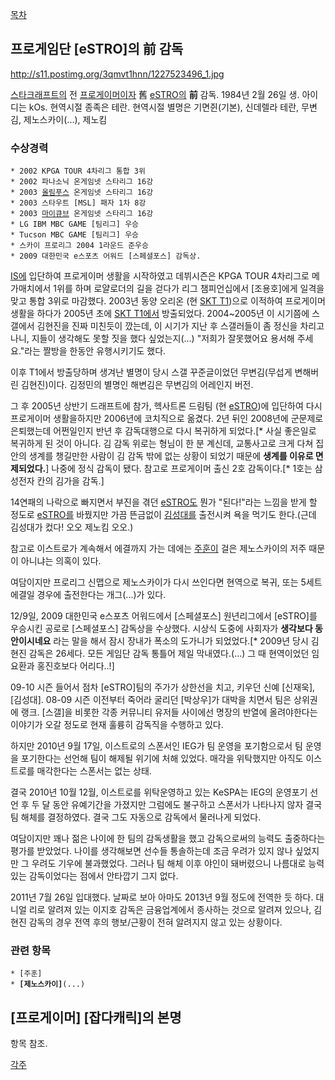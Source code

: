 [[목차]]
== 프로게임단 [eSTRO]의 前 감독 ==
http://s11.postimg.org/3qmvt1hnn/1227523496_1.jpg

[[스타크래프트]]의 전 [[프로게이머]]이자 舊 [[eSTRO]]의 '''前''' 감독. 1984년 2월 26일 생.
아이디는 kOs. 현역시절 종족은 테란. 현역시절 별명은 기면쥔(기본), 신데렐라 테란, 무변김, 제노스카이(...), 제노킴

=== 수상경력 ===
 * 2002 KPGA TOUR 4차리그 통합 3위
 * 2002 파나소닉 온게임넷 스타리그 16강
 * 2003 [[올림푸스]] 온게임넷 스타리그 16강
 * 2003 스타우트 [MSL] 패자 1차 8강
 * 2003 [[마이큐브]] 온게임넷 스타리그 16강
 * LG IBM MBC GAME [팀리그] 우승
 * Tucson MBC GAME [팀리그] 우승
 * 스카이 프로리그 2004 1라운드 준우승
 * 2009 대한민국 e스포츠 어워드 [스페셜포스] 감독상.

[[IS]]에 입단하여 프로게이머 생활을 시작하였고 데뷔시즌은 KPGA TOUR 4차리그로 메가매치에서 1위를 하며 로얄로더의 길을 걷다가 리그 챔피언십에서 [조용호]에게 일격을 맞고 통합 3위로 마감했다. 2003년 동양 오리온 (현 [[SKT T1]])으로 이적하여 프로게이머 생활을 하다가 2005년 초에 [[SKT T1]]에서 방출되었다. 2004~2005년 이 시기쯤에 스갤에서 김현진을 진짜 미친듯이 깠는데, 이 시기가 지난 후 스갤러들이 좀 정신을 차리고 나니, 지들이 생각해도 못할 짓을 했다 싶었는지(...) "저희가 잘못했어요 용서해 주세요."라는 짤방을 한동안 유행시키기도 했다.

이후 T1에서 방출당하며 생겨난 별명이 당시 스갤 꾸준글이었던 무변김(무섭게 변해버린 김현진)이다. 김정민의 별명인 해변김은 무변김의 어레인지 버전.

그 후 2005년 상반기 드래프트에 참가, 헥사트론 드림팀 (현 [[eSTRO]])에 입단하여 다시 프로게이머 생활을하지만 2006년에 코치직으로 옮겼다. 2년 뒤인 2008년에 군문제로 은퇴했는데 어쩐일인지 반년 후 감독대행으로 다시 복귀하게 되었다.[* 사실 좋은일로 복귀하게 된 것이 아니다. 김 감독 위로는 형님이 한 분 계신데, 교통사고로 크게 다쳐 집안의 생계를 챙길만한 사람이 김 감독 밖에 없는 상황이 되었기 때문에 ''' 생계를 이유로 면제되었다.'''] 나중에 정식 감독이 됐다. 참고로 프로게이머 출신 2호 감독이다.[* 1호는 삼성전자 칸의 김가을 감독.]

14연패의 나락으로 빠지면서 부진을 겪던 [[eSTRO]]도 뭔가 "된다!"라는 느낌을 받게 할 정도로 [[eSTRO]]를 바꿨지만 가끔 뜬금없이 [[김성대]]를 출전시켜 욕을 먹기도 한다.(근데 김성대가 컸다! 오오 제노킴 오오.)

참고로 이스트로가 계속해서 에결까지 가는 데에는 [[주훈]]이 걸은 제노스카이의 저주 때문이 아니냐는 의혹이 있다.

여담이지만 프로리그 신맵으로 제노스카이가 다시 쓰인다면 현역으로 복귀, 또는 5세트 에결일 경우에 출전한다는 개그(...)가 있다.

12/9일, 2009 대한민국 e스포츠 어워드에서 [스페셜포스] 원년리그에서 [eSTRO]를 우승시킨 공로로 [스페셜포스] 감독상을 수상했다. 시상식 도중에 사회자가 '''생각보다 동안이시네요''' 라는 말을 해서 잠시 장내가 폭소의 도가니가 되었었다.[* 2009년 당시 김현진 감독은 26세다. 모든 게임단 감독 통틀어 제일 막내였다.(...) 그 때 현역이었던 임요환과 홍진호보다 어리다..!]

09-10 시즌 들어서 점차 [eSTRO]팀의 주가가 상한선을 치고, 키우던 신예 [신재욱], [김성대]. 08-09 시즌 이전부터 죽어라 굴리던 [박상우]가 대박을 치면서 팀은 상위권에 랭크. [스갤]을 비롯한 각종 커뮤니티 유저들 사이에선 명장의 반열에 올려야한다는 이야기가 오갈 정도로 현재 훌륭히 감독직을 수행하고 있다.

하지만 2010년 9월 17일, 이스트로의 스폰서인 IEG가 팀 운영을 포기함으로서 팀 운영을 포기한다는 선언해 팀이 해제될 위기에 처해 있었다. 매각을 위탁했지만 아직도 이스트로를 매각한다는 스폰서는 없는 상태. 

결국 2010년 10월 12월, 이스트로를 위탁운영하고 있는 KeSPA는 IEG의 운영포기 선언 후 두 달 동안 유예기간을 가졌지만 그럼에도 불구하고 스폰서가 나타나지 않자 결국 팀 해체를 결정하였다. 결국 그도 자동으로 감독에서 물러나게 되었다.

여담이지만 꽤나 젊은 나이에 한 팀의 감독생활을 했고 감독으로써의 능력도 출중하다는 평가를 받았었다. 나이를 생각해보면 선수들 통솔하는데 조금 우려가 있지 않나 싶었지만 그 우려도 기우에 불과했었다. 그러나 팀 해체 이후 야인이 돼버렸으니 나름대로 능력있는 감독이었다는 점에서 안타깝기 그지 없다.

2011년 7월 26일 입대했다. 날짜로 보아 아마도 2013년 9월 정도에 전역한 듯 하다. 대니얼 리로 알려져 있는 이지호 감독은 금융업계에서 종사하는 것으로 알려져 있으나, 김현진 감독의 경우 전역 후의 행보/근황이 전혀 알려지지 않고 있는 상황이다.

=== 관련 항목 ===
 * [주훈]
 * '''[제노스카이]'''(...)

== [프로게이머] [잡다캐릭]의 본명 ==
항목 참조.

[[각주]]
